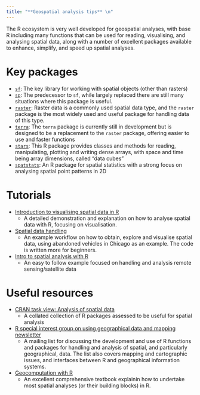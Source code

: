 ```yaml
---
title: "**Geospatial analysis tips** \n"
---
```

The R ecosystem is very well developed for geospatial analyses, with base R including many functions that can be used for reading, visualising, and analysing spatial data, along with a number of excellent packages available to enhance, simplify, and speed up spatial analyses.

# Key packages
 - [`sf`](https://r-spatial.github.io/sf/): The key library for working with spatial objects (other than rasters)
 - [`sp`](https://cran.r-project.org/web/packages/sp/index.html): The predecessor to `sf`, while largely replaced there are still many situations where this package is useful.
 - [`raster`](https://cran.r-project.org/web/packages/raster/raster.pdf): Raster data is a commonly used spatial data type, and the `raster` package is the most widely used and useful package for handling data of this type.
 - [`terra`](https://github.com/rspatial/terra): The `terra` package is currently still in development but is designed to be a replacement to the `raster` package, offering easier to use and faster functions
 - [`stars`](https://r-spatial.github.io/stars/): This R package provides classes and methods for reading, manipulating, plotting and writing dense arrays, with space and time being array dimensions, called "data cubes"
 - [`spatstats`](https://spatstat.org/): An R package for spatial statistics with a strong focus on analysing spatial point patterns in 2D

# Tutorials
- [Introduction to visualising spatial data in R](https://cran.r-project.org/doc/contrib/intro-spatial-rl.pdf)
  - A detailed demonstration and explanation on how to analyse spatial data with R, focusing on visualisation.
- [Spatial data handling](https://spatialanalysis.github.io/lab_tutorials/1_R_Spatial_Data_Handling.html)
  - An example workflow on how to obtain, explore and visualise spatial data, using abandoned vehicles in Chicago as an example. The code is written more for beginners.
- [Intro to spatial analysis with R](https://ourcodingclub.github.io/tutorials/spatial/)
  - An easy to follow example focused on handling and analysis remote sensing/satellite data

# Useful resources
- [CRAN task view: Analysis of spatial data](https://cran.r-project.org/web/views/Spatial.html)
  - A collated collection of R packages assessed to be useful for spatial analysis
- [R special interest group on using geographical data and mapping newsletter](https://stat.ethz.ch/mailman/listinfo/R-SIG-Geo/)
  - A mailing list for discussing the development and use of R functions and packages for handling and analysis of spatial, and particularly geographical, data. The list also covers mapping and cartographic issues, and interfaces between R and geographical information systems.
- [Geocomputation with R](https://geocompr.robinlovelace.net/index.html)
  - An excellent comprehensive textbook explainin how to undertake most spatial analyses (or their building blocks) in R.

#